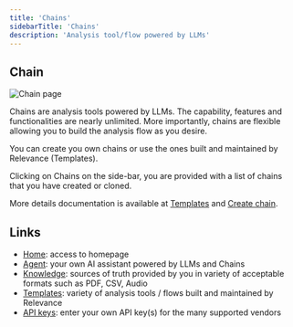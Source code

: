 ```yaml
---
title: 'Chains'
sidebarTitle: 'Chains'
description: 'Analysis tool/flow powered by LLMs'
---
```


## Chain
![Chain page](/images/get-started/chain.png)

Chains are analysis tools powered by LLMs. 
The capability, features and functionalities are nearly unlimited.
More importantly, chains are flexible allowing you to build the analysis flow as you desire.

You can create you own chains or use the ones built and maintained by Relevance (Templates).

Clicking on Chains on the side-bar, you are provided with a list of chains that you have 
created or cloned.

More details documentation is available at [Templates](/templates/templates) and [Create chain](/custom-chains/create-a-chain).

## Links
* [Home](/get-started/key-concepts/home): access to homepage
* [Agent](/get-started/key-concepts/agent): your own AI assistant powered by LLMs and Chains
* [Knowledge](/get-started/key-concepts/knowledge): sources of truth provided by you in variety of acceptable formats such as PDF, CSV, Audio
* [Templates](/get-started/key-concepts/templates): variety of analysis tools / flows built and maintained by Relevance
* [API keys](/get-started/key-concepts/api-keys): enter your own API key(s) for the many supported vendors 